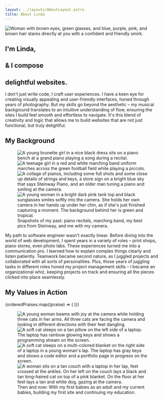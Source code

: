 ```yaml
---
layout: ../layouts/AboutLayout.astro
title: About Linda
---
```





<section class="intro">
  <Image
    src={profilePic}
    class="selfie"
    alt="Woman with brown eyes, green glasses, and blue, purple, pink, and brown hair stares directly at you with a confident and friendly smirk."
    loading="eager"
  />

  <h1 class="gradient-text">I'm Linda,</h1>
  <h1 class="gradient-text">& I compose</h1>
  <h1 class="gradient-text"><span>delightful</span> websites.</h1>
</section>

<section class="about">
  I don't just write code, I craft user experiences. I have a keen eye for creating visually appealing and user-friendly interfaces, honed through years of photography. But my skills go beyond the aesthetic – my musical background translates to an intuitive understanding of flow, ensuring the sites I build feel smooth and effortless to navigate. It's this blend of creativity and logic that allows me to build websites that are not just functional, but truly delightful.

  <h2>My Background</h2>

  <figure>
    <div class="about-bg-imgs-wrapper">
      <Image
        src={littlePiano}
        alt="A young brunette girl in a nice black dress sits on a piano bench at a grand piano playing a song during a recital."
      />
      <Image
        src={hsMarching}
        alt="A teenage girl in a red and white marching band uniform marches across the green football field while playing a piccolo."
      />
      <Image
        src={steinwayPics}
        alt="A collage of pianos, including some full shots and some close up details of strings and keys, a store sign on a bright blue sky that says Steinway Piano, and an older man tuning a piano and smiling at the camera."
      />
      <Image
        src={bocaCamera}
        alt="A young woman in a bright dark pink tank top and black sunglasses smiles softly into the camera. She holds her own camera in her hands up under her chin, as if she's just finished capturing a moment. The background behind her is green and tropical."
      />
    </div>
    <figcaption>Snapshots of my past: piano recitals, marching band, my best pics from Steinway, and me with my camera.</figcaption>
  </figure>

  My path to software engineer wasn't exactly linear. Before diving into the world of web development, I spent years in a variety of roles – print shops, piano stores, even photo labs. These experiences turned me into a communication pro. I learned how to explain complex things clearly and listen patiently. Teamwork became second nature, as I juggled projects and collaborated with all sorts of personalities. Plus, those years of juggling tasks in different roles honed my project management skills – I became an organizational whiz, keeping projects on track and ensuring all the pieces clicked into place seamlessly.
</section>

<section class="praises">
  <h2>My Values in Action</h2>
  <div class="praises-wrapper">
    {orderedPraises.map((praise) => (
      <PraiseCard praise={praise}></PraiseCard>
    ))}
  </div>
</section>

<figure>
  <div class="outro-imgs-wrapper">
    <Image
      src={ogBabes}
      alt="A young woman beams with joy at the camera while holding three cats in her arms. All three cats are facing the camera and looking in different directions with their feet dangling."
    />
    <Image
      src={pipLwj}
      alt="A soft cat sleeps on a tan pillow on the left side of a laptop. The laptop has rainbow glowing keys and shows a programming stream on the screen."
    />
    <Image
      src={tmoFirstSite}
      alt="A soft cat sleeps on a multi-colored blanket on the right side of a laptop in a young woman's lap. The laptop has gray keys and shows a code editor and a portfolio page in progress on the screen."
    />
    <Image
      src={gen2Babes}
      alt="A woman sits on a tan couch with a laptop in her lap, feet crossed at the ankles. On her left on the couch lays a black and tan long-haired cat on top of a pink blanket. On the floor at her feet lays a tan and white dog, gazing at the camera."
    />
  </div>
  <figcaption>Then and now: With my first babies as an adult and my current babies, building my first site and continuing my education.</figcaption>
</figure>
